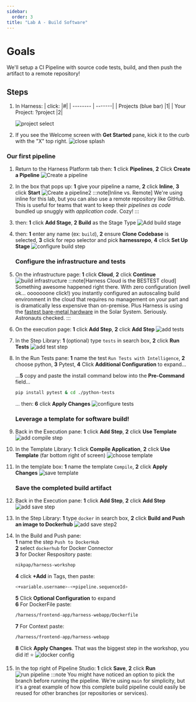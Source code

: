 ```yaml
---
sidebar:
  order: 3
title: "Lab A - Build Software"
---
```



<Update />

# Goals

We'll setup a CI Pipeline with source code tests, build, and then push the artifact to a remote repository!

## Steps

1. In Harness:
   | click: |#|
   | -------- | -------|
   | Projects (blue bar) |1|
   | Your Project: ?project |2|

   ![project select](events/selectproject.png)

2. If you see the Welcome screen with **Get Started** pane, kick it to the curb with the "X" top right. ![close splash](events/splashclose.png)

### Our first pipeline

1. Return to the Harness Platform tab then: **1** click **Pipelines**, **2** Click **Create a Pipeline**
   ![Create a pipeline](../../../img/harness1createpipeline.png)
1. In the box that pops up: **1** give your pipeline a name, **2** click **Inline**, **3** click **Start**
   ![Create a pipeline2](../../../img/harness1create.png)
   :::note[Inline vs. Remote]
   We're using inline for this lab, but you can also use a remote repository like GitHub. This is useful for teams that want to keep their _pipelines as code_ bundled up snuggly with _application code_. Cozy!
   :::
1. then: **1** click **Add Stage**, **2** **Build** as the Stage Type
   ![Add build stage](../../../img/harness1addbuild.png)
1. then: **1** enter any name (ex: `build`), **2** ensure **Clone Codebase** is selected, **3** click for repo selector and pick **harnessrepo**, **4** click **Set Up Stage**
   ![configure build step](../../../img/harness1buildsetup.png)

   ### Configure the infrastructure and tests

1. On the infrastructure page: **1** click **Cloud**, **2** click **Continue**
   ![build infrastructure](../../../img/harness1infra.png)
   :::note[Harness Cloud is the BESTEST cloud]
   Something awesome happened right there. With zero configuration (well ok... ooooooone click!) you instantly configured an autoscaling build environment in the cloud that requires no management on your part and is dramatically less expensive than on-premise.
   Plus Harness is using the [fastest bare-metal hardware](https://www.harness.io/products/continuous-integration/ci-cloud) in the Solar System. Seriously. Astronauts checked.
   :::
1. On the execution page: **1** click **Add Step**, **2** click **Add Step**
   ![add tests](../../../img/harness1execadd.png)
1. In the Step Library: **1** (optional) type `tests` in search box, **2** click **Run Tests**
   ![add test step](../../../img/harness1addtests.png)
1. In the Run Tests pane: **1** name the test `Run Tests with Intelligence`, **2** choose python, **3** Pytest, **4** Click **Additional Configuration** to expand...

   ...**5** copy and paste the install command below into the **Pre-Command** field...

   ```bash frame="none"
   pip install pytest & cd ./python-tests
   ```

   ... then: **6** click **Apply Changes**
   ![configure tests](../../../img/harness1configrun.png)

   ### Leverage a template for software build!

1. Back in the Execution pane: **1** click **Add Step**, **2** click **Use Template**
   ![add compile step](../../../img/harness1addcompile.png)
1. In the Template Library: **1** click **Compile Application**, **2** click **Use Template** (far bottom right of screen)
   ![choose template](../../../img/harness1compiletemplate.png)
1. In the template box: **1** name the template `Compile`, **2** click **Apply Changes**
   ![save template](../../../img/harness1savecompile.png)

   ### Save the completed build artifact

1. Back in the Execution pane: **1** click **Add Step**, **2** click **Add Step**
   ![add save step](../../../img/harness1addpush.png)
1. In the Step Library: **1** type `docker` in search box, **2** click **Build and Push an image to Dockerhub**
   ![add save step2](../../../img/harness1librarydocker.png)
1. In the Build and Push pane:  
   **1** name the step `Push to DockerHub`  
   **2** select `dockerhub` for Docker Connector  
   **3** for Docker Respository paste:

   ```bash
   nikpap/harness-workshop
   ```

   **4** click **+Add** in Tags, then paste:

   ```bash
   <+variable.username>-<+pipeline.sequenceId>
   ```

   **5** Click **Optional Configuration** to expand  
   **6** For DockerFile paste:

   ```bash
   /harness/frontend-app/harness-webapp/Dockerfile
   ```

   **7** For Context paste:

   ```bash
   /harness/frontend-app/harness-webapp
   ```

   **8** Click **Apply Changes**. That was the biggest step in the workshop, you did it! ⭐️
   ![docker config](../../../img/harness1configdocker.png)

1. In the top right of Pipeline Studio: **1** click **Save**, **2** click **Run**
   ![run pipeline](../../../img/harness1run.png)
   :::note
   You might have noticed an option to pick the branch before running the pipeline. We're using `main` for simplicity, but it's a great example of how this complete build pipeline could easily be reused for other branches (or repositories or services).
